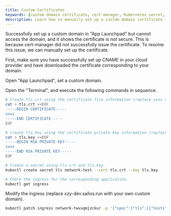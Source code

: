```yaml
---
title: Custom Certificates
keywords: [custom domain certificate, cert-manager, Kubernetes secret, ingress patch, App Launchpad]
description: Learn how to manually set up a custom domain certificate in App Launchpad using Kubernetes secrets and ingress patching.
---
```


Successfully set up a custom domain in "App Launchpad" but cannot access the domain, and it shows the certificate is not
secure. This is because cert-manager did not successfully issue the certificate. To resolve this issue, we can manually
set up the certificate.

First, make sure you have successfully set up CNAME in your cloud provider and have downloaded the certificate
corresponding to your domain.

Open "App Launchpad", set a custom domain.

Open the "Terminal", and execute the following commands in sequence.

```bash
# Create tls.crt using the certificate file information (replace xxxx with the actual certificate file information).
cat > tls.crt <<EOF
-----BEGIN CERTIFICATE-----
xxxx
-----END CERTIFICATE-----
EOF

# Create tls.key using the certificate private key information (replace xxxx with the actual private key information).
cat > tls.key <<EOF
-----BEGIN RSA PRIVATE KEY-----
xxxx
-----END RSA PRIVATE KEY-----
EOF

# Create a secret using tls.crt and tls.key.
kubectl create secret tls network-test --cert tls.crt --key tls.key

# Check the ingress for the corresponding application.
kubectl get ingress 
```

Modify the ingress (replace xzy-dev.sailos.run with your own custom domain).

```bash
kubectl patch ingress network-twvuqmjzckur -p '{"spec":{"tls":[{"hosts":["xzy-dev.sailos.run"],"secretName":"network-test"}]}}'
```